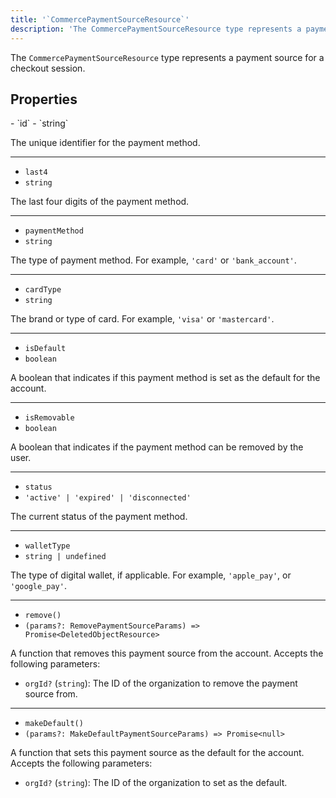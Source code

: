 ```yaml
---
title: '`CommercePaymentSourceResource`'
description: 'The CommercePaymentSourceResource type represents a payment source for a checkout session.'
---
```


<Include src="_partials/billing/api-experimental" />

The `CommercePaymentSourceResource` type represents a payment source for a checkout session.

## Properties

<Properties>
  - `id`
  - `string`

  The unique identifier for the payment method.

  ---

  - `last4`
  - `string`

  The last four digits of the payment method.

  ---

  - `paymentMethod`
  - `string`

  The type of payment method. For example, `'card'` or `'bank_account'`.

  ---

  - `cardType`
  - `string`

  The brand or type of card. For example, `'visa'` or `'mastercard'`.

  ---

  - `isDefault`
  - `boolean`

  A boolean that indicates if this payment method is set as the default for the account.

  ---

  - `isRemovable`
  - `boolean`

  A boolean that indicates if the payment method can be removed by the user.

  ---

  - `status`
  - `'active' | 'expired' | 'disconnected'`

  The current status of the payment method.

  ---

  - `walletType`
  - `string | undefined`

  The type of digital wallet, if applicable. For example, `'apple_pay'`, or `'google_pay'`.

  ---

  - `remove()`
  - `(params?: RemovePaymentSourceParams) => Promise<DeletedObjectResource>`

  A function that removes this payment source from the account. Accepts the following parameters:

  - `orgId?` (`string`): The ID of the organization to remove the payment source from.

  ---

  - `makeDefault()`
  - `(params?: MakeDefaultPaymentSourceParams) => Promise<null>`

  A function that sets this payment source as the default for the account. Accepts the following parameters:

  - `orgId?` (`string`): The ID of the organization to set as the default.
</Properties>
